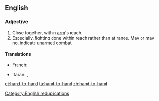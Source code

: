 ==English==

===Adjective===
{{en-adj|-}}

# Close together, within [[arm]]'s reach.
# Especially, fighting done within reach rather than at range.  May or may not indicate [[unarmed]] combat.

====Translations====
{{trans-top|fighting done within reach rather than at range}}
* French: {{t+|fr|corps à corps}}
{{trans-mid}}
* Italian: {{t+|it|corpo a corpo}}, {{t|it|all'arma bianca}}
{{trans-bottom}}

[[Category:English reduplications]]

[[et:hand-to-hand]]
[[ta:hand-to-hand]]
[[zh:hand-to-hand]]